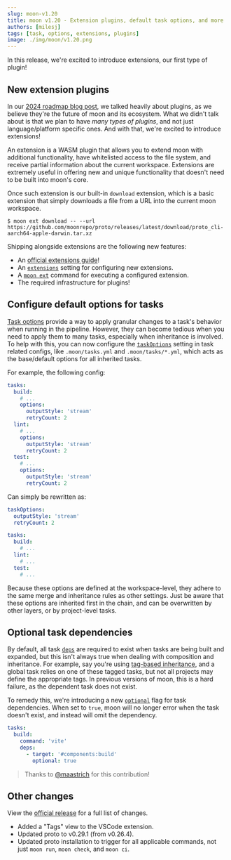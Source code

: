```yaml
---
slug: moon-v1.20
title: moon v1.20 - Extension plugins, default task options, and more
authors: [milesj]
tags: [task, options, extensions, plugins]
image: ./img/moon/v1.20.png
---
```


In this release, we're excited to introduce extensions, our first type of plugin!

<!--truncate-->

## New extension plugins

In our [2024 roadmap blog post](./2024-roadmap), we talked heavily about plugins, as we believe
they're the future of moon and its ecosystem. What we didn't talk about is that we plan to have
_many types of plugins_, and not just language/platform specific ones. And with that, we're excited
to introduce extensions!

An extension is a WASM plugin that allows you to extend moon with additional functionality, have
whitelisted access to the file system, and receive partial information about the current workspace.
Extensions are extremely useful in offering new and unique functionality that doesn't need to be
built into moon's core.

Once such extension is our built-in `download` extension, which is a basic extension that simply
downloads a file from a URL into the current moon workspace.

```shell
$ moon ext download -- --url https://github.com/moonrepo/proto/releases/latest/download/proto_cli-aarch64-apple-darwin.tar.xz
```

Shipping alongside extensions are the following new features:

- An [official extensions guide](/docs/guides/extensions)!
- An [`extensions`](/docs/config/workspace#extensions) setting for configuring new extensions.
- A [`moon ext`](/docs/commands/ext) command for executing a configured extension.
- The required infrastructure for plugins!

## Configure default options for tasks

[Task options](/docs/config/project#options) provide a way to apply granular changes to a task's
behavior when running in the pipeline. However, they can become tedious when you need to apply them
to many tasks, especially when inheritance is involved. To help with this, you can now configure the
[`taskOptions`](/docs/config/tasks#taskoptions) setting in task related configs, like
`.moon/tasks.yml` and `.moon/tasks/*.yml`, which acts as the base/default options for all inherited
tasks.

For example, the following config:

```yaml title=".moon/tasks.yml"
tasks:
  build:
    # ...
    options:
      outputStyle: 'stream'
      retryCount: 2
  lint:
    # ...
    options:
      outputStyle: 'stream'
      retryCount: 2
  test:
    # ...
    options:
      outputStyle: 'stream'
      retryCount: 2
```

Can simply be rewritten as:

```yaml title=".moon/tasks.yml"
taskOptions:
  outputStyle: 'stream'
  retryCount: 2

tasks:
  build:
    # ...
  lint:
    # ...
  test:
    # ...
```

Because these options are defined at the workspace-level, they adhere to the same merge and
inheritance rules as other settings. Just be aware that these options are inherited first in the
chain, and can be overwritten by other layers, or by project-level tasks.

## Optional task dependencies

By default, all task [`deps`](/docs/config/project#tasks-1) are required to exist when tasks are
being built and expanded, but this isn't always true when dealing with composition and inheritance.
For example, say you're using
[tag-based inheritance](/docs/concepts/task-inheritance#scope-by-project-metadata), and a global
task relies on one of these tagged tasks, but not all projects may define the appropriate tags. In
previous versions of moon, this is a hard failure, as the dependent task does not exist.

To remedy this, we're introducing a new [`optional`](/docs/config/project#optional-1) flag for task
dependencies. When set to `true`, moon will no longer error when the task doesn't exist, and instead
will omit the dependency.

```yaml title=".moon/tasks.yml" {4-6}
tasks:
  build:
    command: 'vite'
    deps:
      - target: '#components:build'
        optional: true
```

> Thanks to [@maastrich](https://github.com/maastrich) for this contribution!

## Other changes

View the [official release](https://github.com/moonrepo/moon/releases/tag/v1.20.0) for a full list
of changes.

- Added a "Tags" view to the VSCode extension.
- Updated proto to v0.29.1 (from v0.26.4).
- Updated proto installation to trigger for all applicable commands, not just `moon run`,
  `moon check`, and `moon ci`.
